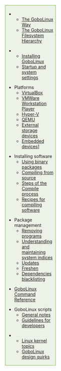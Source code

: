 <div style="float:right; border: 1px solid #6eb927; padding: .3em; width: 30%; background-color:#ecf2e6; margin-top: 0; margin-left: 10px; margin-bottom: 10px;">

** [[The GoboLinux Way]]
** [[The GoboLinux Filesystem Hierarchy]]

** [[Installing GoboLinux]]
** [[Configuring-the-boot-process| Startup and system settings]]

* Platforms
** [[Running under VirtualBox|VirtualBox]]
** [[Running under VMWare Workstation Player|VMWare Workstation Player]]
** [[Running under HyperV|Hyper-V]]
** [[Installing-GoboLinux-under-QEMU|QEMU]]
** [[Installing to external storage devices|External storage devices]]
** [https://gobolinux.org/doc/articles/going_embedded.html Embedded devices ]]

* Installing software
** [[Using binary packages]]
** [[Compiling from source]]
** [https://gobolinux.org/scripts.html Steps of the Compile process]
** [[Recipe|Recipes for compiling software]]

* Package management
** [[Removing programs]]
** [[Understanding and maintaining system indices]]
** [[Updating-packages | Updates]]
** [[Freshen]]
** [[Dependencies blacklisting]]

* [[GoboLinux Command Reference]]

* GoboLinux scripts
** [[General notes about the scripts|General notes]]
** [[Guidelines for script authors|Guidelines for developers]]

** [[Linux kernel topics]]
** [[GoboLinux dark corners|GoboLinux design quirks]]
</div>
